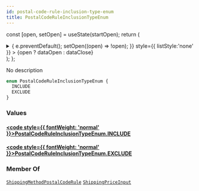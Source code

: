 ```yaml
---
id: postal-code-rule-inclusion-type-enum
title: PostalCodeRuleInclusionTypeEnum
---
```






const [open, setOpen] = useState(startOpen);
return (
<details {...(open ? { open: true } : {})} className="details" style={{ border:'none', boxShadow:'none', background:'var(--ifm-background-color)' }}>
<summary
onClick={(e) => {
e.preventDefault();
setOpen((open) => !open);
}}
style={{ listStyle:'none' }} >
{open ? dataOpen : dataClose}
</summary>
{open && children}
</details>
);
};

No description

```graphql
enum PostalCodeRuleInclusionTypeEnum {
  INCLUDE
  EXCLUDE
}
```

### Values

#### [<code style={{ fontWeight: 'normal' }}>PostalCodeRuleInclusionTypeEnum.<b>INCLUDE</b></code>](#)

#### [<code style={{ fontWeight: 'normal' }}>PostalCodeRuleInclusionTypeEnum.<b>EXCLUDE</b></code>](#)

### Member Of

[`ShippingMethodPostalCodeRule`](../../../api-reference/shipping/objects/shipping-method-postal-code-rule.mdx) <Badge class="badge badge--secondary" text="object"/><Bullet />[`ShippingPriceInput`](../../../api-reference/shipping/inputs/shipping-price-input.mdx) <Badge class="badge badge--secondary" text="input"/>
